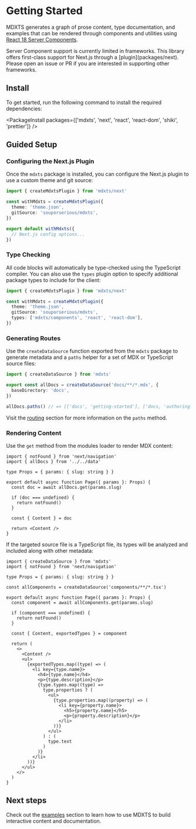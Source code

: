 # Getting Started

<Summary>

MDXTS generates a graph of prose content, type documentation, and examples that can be rendered through components and utilities using [React 18 Server Components](https://react.dev/blog/2023/03/22/react-labs-what-we-have-been-working-on-march-2023#react-server-components).

</Summary>

<Note>
  Server Component support is currently limited in frameworks. This library
  offers first-class support for Next.js through a [plugin](packages/next).
  Please open an issue or PR if you are interested in supporting other
  frameworks.
</Note>

## Install

To get started, run the following command to install the required dependencies:

<PackageInstall
  packages={['mdxts', 'next', 'react', 'react-dom', 'shiki', 'prettier']}
/>

## Guided Setup

### Configuring the Next.js Plugin

Once the `mdxts` package is installed, you can configure the Next.js plugin to use a custom theme and git source:

```ts filename="next.config.ts"
import { createMdxtsPlugin } from 'mdxts/next'

const withMdxts = createMdxtsPlugin({
  theme: 'theme.json',
  gitSource: 'souporserious/mdxts',
})

export default withMdxts({
  // Next.js config options...
})
```

### Type Checking

All code blocks will automatically be type-checked using the TypeScript compiler. You can also use the `types` plugin option to specify additional package types to include for the client:

```ts filename="next.config.ts"
import { createMdxtsPlugin } from 'mdxts/next'

const withMdxts = createMdxtsPlugin({
  theme: 'theme.json',
  gitSource: 'souporserious/mdxts',
  types: ['mdxts/components', 'react', 'react-dom'],
})
```

### Generating Routes

Use the `createDataSource` function exported from the `mdxts` package to generate metadata and a `paths` helper for a set of MDX or TypeScript source files:

```ts filename="data.ts"
import { createDataSource } from 'mdxts'

export const allDocs = createDataSource('docs/**/*.mdx', {
  baseDirectory: 'docs',
})

allDocs.paths() // => [['docs', 'getting-started'], ['docs, 'authoring']]
```

Visit the [routing](/routing) section for more information on the `paths` method.

### Rendering Content

Use the `get` method from the modules loader to render MDX content:

```tsx filename="blog/[slug]/page.tsx"
import { notFound } from 'next/navigation'
import { allDocs } from '../../data'

type Props = { params: { slug: string } }

export default async function Page({ params }: Props) {
  const doc = await allDocs.get(params.slug)

  if (doc === undefined) {
    return notFound()
  }

  const { Content } = doc

  return <Content />
}
```

If the targeted source file is a TypeScript file, its types will be analyzed and included along with other metadata:

```tsx filename="components/[slug]/page.tsx"
import { createDataSource } from 'mdxts'
import { notFound } from 'next/navigation'

type Props = { params: { slug: string } }

const allComponents = createDataSource('components/**/*.tsx')

export default async function Page({ params }: Props) {
  const component = await allComponents.get(params.slug)

  if (component === undefined) {
    return notFound()
  }

  const { Content, exportedTypes } = component

  return (
    <>
      <Content />
      <ul>
        {exportedTypes.map((type) => (
          <li key={type.name}>
            <h4>{type.name}</h4>
            <p>{type.description}</p>
            {type.types.map((type) =>
              type.properties ? (
                <ul>
                  {type.properties.map((property) => (
                    <li key={property.name}>
                      <h5>{property.name}</h5>
                      <p>{property.description}</p>
                    </li>
                  ))}
                </ul>
              ) : (
                type.text
              )
            )}
          </li>
        ))}
      </ul>
    </>
  )
}
```

## Next steps

Check out the [examples](./examples/authoring) section to learn how to use MDXTS to build interactive content and documentation.

